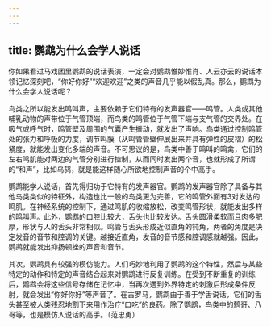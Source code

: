 ```yaml
---
---
---
```

title: 鹦鹉为什么会学人说话
---




你如果看过马戏团里鹦鹉的说话表演，一定会对鹦鹉惟妙惟肖、人云亦云的说话本领记忆深刻吧，“你好你好”“欢迎欢迎”之类的声音几乎能以假乱真。那么，鹦鹉为什么会学人说话呢？



鸟类之所以能发出鸣叫声，主要依赖于它们特有的发声器官——鸣管。人类或其他哺乳动物的声带位于气管顶端，而鸟类的鸣管位于气管下端与支气管的交界处。在吸气或呼气时，鸣管壁及周围的气囊产生振动，就发出了声响。鸟类通过控制鸣管处的张力和呼吸的力度，调节鸣膜（从鸣管管壁伸展出来并具有弹性的皮褶）的松紧度，就能发出变化多端的声音。不可思议的是，鸟类中善于鸣叫的鸣禽，它们的左右鸣肌能对两边的气管分别进行控制，从而同时发出两个音，也就形成了所谓的“和声”，比如乌鸫，就是能这样随心所欲地控制声音的个中高手。



鹦鹉能学人说话，首先得归功于它特有的发声器官。鹦鹉的发声器官除了具备与其他鸟类类似的特征外，构造也比一般的鸟类更为完善，它的鸣管外面有3对发达的鸣肌。在神经系统的控制下，通过鸣肌的收缩放松，改变鸣管形状，就能发出多样的鸣叫声。此外，鹦鹉的口腔比较大，舌头也比较发达。舌头圆滑柔软而且肉多肥厚，形状与人的舌头非常相似。鸣管与舌头形成近似直角的钝角，两者的角度是决定发音的音节和腔调的关键。越接近直角，发音的音节感和腔调感就越强。因此，鹦鹉就能发出抑扬顿挫的声音和音节。

其次，鹦鹉具有较强的模仿能力。人们巧妙地利用了鹦鹉的这个特性，然后与某些特定的动作和特定的声音结合起来对鹦鹉进行反复训练。在受到不断重复的训练后，鹦鹉会将这些信号存储在记忆中，当再次遇到外界特定的刺激后形成条件反射，就会发出“你好你好”等声音了。在古罗马，鹦鹉由于善于学舌说话，它们的舌头甚至被人类残忍地割下来用作治疗“口吃”的良药。除了鹦鹉，鸟类中的鹩哥、八哥等，也是模仿人说话的高手。（范忠勇）